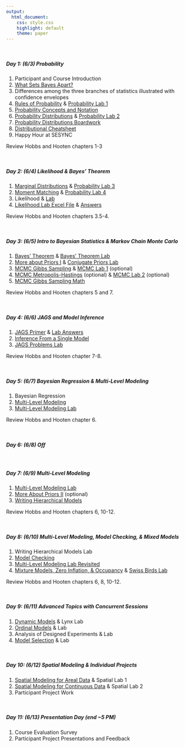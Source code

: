 ```yaml
---
output:
  html_document: 
    css: style.css
    highlight: default
    theme: paper
---
```


<br>

##### **Day 1: (6/3) Probability**

1. Participant and Course Introduction
2. [What Sets Bayes Apart?](content/lectures/WhatSetsBayesApart.pdf)
3. Differences among the three branches of statistics illustrated with confidence envelopes
4. [Rules of Probability](content/lectures/RulesProbability.pdf) & [Probability Lab 1](content/labs/ProbabilityLab1.html)
5. [Probability Concepts and Notation](content/lectures/ProbabilityConceptsDistributions.pdf)
6. [Probability Distributions](content/lectures/ProbabilityConceptsDistributions.pdf) & [Probability Lab 2](content/labs/ProbabilityLab2.html)
7. [Probability Distributions Boardwork](content/boardwork/ProbabilityDistributions.pdf)
8. [Distributional Cheatsheet](content/handouts/DistributionCheatSheet.pdf)
9. Happy Hour at SESYNC 

Review Hobbs and Hooten chapters 1-3

<br>

##### **Day 2: (6/4) Likelihood & Bayes' Theorem**

1. [Marginal Distributions](content/lectures/ProbabilityConceptsDistributions.pdf) & [Probability Lab 3](content/labs/ProbabilityLab3.html)
2. [Moment Matching](content/lectures/ProbabilityConceptsDistributions.pdf) & [Probability Lab 4](content/labs/ProbabilityLab4.html)
3. Likelihood & [Lab](content/labs/LikelihoodLab.html)
4. [Likelihood Lab Excel File](content/handouts/HemlockLightLikelihood.xlsx) & [Answers](content/handouts/HemlockLightLikelihoodAnswers.xlsx)

Review Hobbs and Hooten chapters 3.5-4.

<br>

##### **Day 3: (6/5) Intro to Bayesian Statistics & Markov Chain Monte Carlo**

1. [Bayes' Theorem](content/lectures/BayesTheorem.pdf) & [Bayes' Theorem Lab](content/labs/BayesTheoremLab.html) 
2. [More about Priors I](content/lectures/MoreAboutPriors1.pdf) & [Conjugate Priors Lab](content/labs/ConjugatePriorsLab.html) 
3. [MCMC Gibbs Sampling](content/lectures/MCMC1.pdf) & [MCMC Lab 1](content/labs/MCMCLab1.html)  (optional)
4. [MCMC Metropolis-Hastings](content/lectures/MCMC2.pdf) (optional) & [MCMC Lab 2](content/labs/MCMCLab2.html) (optional)
5. [MCMC Gibbs Sampling Math](content/handouts/MCMCMath1.pdf)

Review Hobbs and Hooten chapters 5 and 7.

<br>

##### **Day 4: (6/6) JAGS and Model Inference**

1. [JAGS Primer](content/lectures/JAGSPrimerMCMCVis.pdf) & [Lab Answers](content/labs/JAGSPrimerLab.html)
2. [Inference From a Single Model](content/lectures/InferenceFromSingleModel.pdf)
3. [JAGS Problems Lab](content/labs/JAGSProblemsLab.html) 

Review Hobbs and Hooten chapter 7-8.

<br>

##### **Day 5: (6/7) Bayesian Regression & Multi-Level Modeling**

1. Bayesian Regression
2. [Multi-Level Modeling](content/lectures/MultiLevelRegression.pdf)
3. [Multi-Level Modeling Lab](content/labs/MultiLevelModelingLab.html) 

Review Hobbs and Hooten chapter 6.

<br>

##### **Day 6: (6/8) Off**

<br>

##### **Day 7: (6/9) Multi-Level Modeling**

1. [Multi-Level Modeling Lab](content/labs/MultiLevelModelingLab.html)
2. [More About Priors II](content/lectures/MoreAboutPriors2.pdf) (optional)
3. [Writing Hierarchical Models](content/lectures/WritingHierarchicalModels.pdf)

Review Hobbs and Hooten chapters 6, 10-12.

<br>

##### **Day 8: (6/10) Multi-Level Modeling, Model Checking, & Mixed Models**

1. Writing Hierarchical Models Lab
2. [Model Checking](content/lectures/ModelChecking.pdf)
3. [Multi-Level Modeling Lab Revisited](content/labs/MultiLevelModelingLab.html)
4. [Mixture Models, Zero Inflation, & Occupancy](content/lectures/MixtureModels.pdf) & [Swiss Birds Lab](content/labs/SwissBirdsLab.html)

Review Hobbs and Hooten chapters 6, 8, 10-12.

<br>

##### **Day 9: (6/11) Advanced Topics with Concurrent Sessions**

1. [Dynamic Models](content/lectures/DynamicModels.pdf) & Lynx Lab
2. [Ordinal Models](content/lectures/OrdinalModels.pdf) & Lab
3. Analysis of Designed Experiments & Lab
4. [Model Selection](content/lectures/ModelSelection.pdf) & Lab

<br>

##### **Day 10: (6/12) Spatial Modeling & Individual Projects**

1. [Spatial Modeling for Areal Data](content/lectures/ArealSpatialModels.pdf) & Spatial Lab 1
2. [Spatial Modeling for Continuous Data](content/lectures/ContinuousSpatialModels.pdf) & Spatial Lab 2
3. Participant Project Work

<br>

##### **Day 11: (6/13) Presentation Day (end ~5 PM)**

1. Course Evaluation Survey
2. Participant Project Presentations and Feedback 
